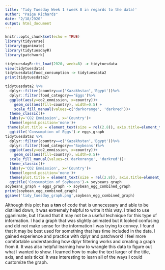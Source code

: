 ```yaml
---
title: 'Tidy Tuesday Week 1 (week 8 in regards to the data)'
author: "Paige Richards"
date: "2/18/2020"
output: html_document
---
```


```r
knitr::opts_chunk$set(echo = TRUE)
library(tidyverse)
library(gganimate)
library(tidytuesdayR)
library(patchwork)
```


```r
tidytuesdayR::tt_load(2020, week=8) -> tidytuesdata
view(tidytuesdata)
tidytuesdata$food_consumption -> tidytuesdata2
print(tidytuesdata2)
```

```r
tidytuesdata2 %>%
  dplyr::filter(country==c('Kazakhstan','Egypt'))%>%
  dplyr::filter(food_category=='Eggs')%>%
  ggplot(aes(y=co2_emmission, x=country))+
    geom_col(aes(fill=country), width=0.5) +
    scale_fill_manual(values=c('darkorange', 'darkred'))+
  theme_classic()+
  labs(y='CO2 Emmission', x='Country')+
  theme(legend.position='none')+
 theme(plot.title = element_text(size = rel(2.8)), axis.title=element_text(size=rel(2)), axis.text= element_text(size=rel(1.5)), axis.ticks.length.x= unit(0.3, "cm"), axis.ticks.length.y=unit(0.3, 'cm'))+
  ggtitle('Consumption of Eggs')-> eggs_graph
tidytuesdata2 %>%
  dplyr::filter(country==c('Kazakhstan','Egypt'))%>%
  dplyr::filter(food_category=='Soybeans')%>%
  ggplot(aes(y=co2_emmission, x=country))+
    geom_col(aes(fill=country), width=0.5)+
  scale_fill_manual(values=c('darkorange', 'darkred'))+
  theme_classic()+
  labs(y='CO2 Emmission', x='Country')+
  theme(legend.position='none')+ 
  theme(plot.title = element_text(size = rel(2.8)), axis.title=element_text(size=rel(2)),axis.text= element_text(size=rel(1.5)), axis.ticks.length.x= unit(0.3, "cm"), axis.ticks.length.y=unit(0.3, 'cm'))+
  ggtitle('Consumption of Soybeans')-> soybeans_graph
soybeans_graph + eggs_graph -> soybean_egg_combined_graph
print(soybean_egg_combined_graph)
ggsave('tidy_tuesday_graph.png',soybean_egg_combined_graph)
```

Although this plot has a **ton** of code that is unnecessary and able to be distilled down, it was extremely helpful to write it this way. I tried to use gganimate, but I found that it may not be a useful technique for this type of information. I had a graph that was slightly animated but it looked confusing and did not make sense for the information I was trying to convey. I found that it may be best used for something that has time included in the data. I gained experience and practice with dplyr and patchwork! I feel more comfortable understanding how dplyr filtering works and creating a graph from it. It was also helpful learning how to wrangle this data to figure out what I wanted to show. I learned how to make the text larger of the title, axis, and axis ticks! It was interesting to learn all of the ways I could customize the graph.